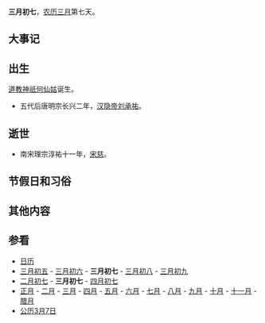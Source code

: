 {{Lunar03Calendar}}
'''三月初七'''，[[农历|农历]][[三月_(农历)|三月]]第七天。

== 大事记 ==

== 出生 ==
[[道教|道教]][[神祇|神祇]][[何仙姑|何仙姑]]诞生。
*五代后唐明宗长兴二年，[[汉隐帝|汉隐帝]][[刘承祐|刘承祐]]。

== 逝世 ==
*南宋理宗淳祐十一年，[[宋慈|宋慈]]。

== 节假日和习俗 ==

== 其他内容 ==

== 参看 ==
*[[历史上的今天|日历]]
*[[三月初五|三月初五]] - [[三月初六|三月初六]] - '''三月初七''' - [[三月初八|三月初八]] - [[三月初九|三月初九]] 
*[[二月初七|二月初七]] - '''三月初七''' - [[四月初七|四月初七]]
*[[正月|正月]] - [[二月_(农历)|二月]] - [[三月_(农历)|三月]] - [[四月_(农历)|四月]] - [[五月_(农历)|五月]] - [[六月_(农历)|六月]] - [[七月_(农历)|七月]] - [[八月_(农历)|八月]] - [[九月_(农历)|九月]] - [[十月_(农历)|十月]] - [[十一月_(农历)|十一月]] - [[腊月|腊月]]
*[[公历|公历]][[3月7日|3月7日]]